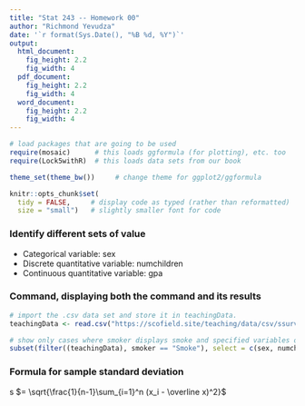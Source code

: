 ```yaml
---
title: "Stat 243 -- Homework 00"
author: "Richmond Yevudza"
date: '`r format(Sys.Date(), "%B %d, %Y")`'
output: 
  html_document:
    fig_height: 2.2
    fig_width: 4
  pdf_document:
    fig_height: 2.2
    fig_width: 4
  word_document:
    fig_height: 2.2
    fig_width: 4
---
```


```r
# load packages that are going to be used
require(mosaic)      # this loads ggformula (for plotting), etc. too
require(Lock5withR)  # this loads data sets from our book

theme_set(theme_bw())     # change theme for ggplot2/ggformula

knitr::opts_chunk$set(
  tidy = FALSE,     # display code as typed (rather than reformatted)
  size = "small")   # slightly smaller font for code
```

<!-- Put your work below here.  Put text in text chunks, code in R chunks. -->

### Identify different sets of value
* Categorical variable: sex
* Discrete quantitative variable: numchildren 
* Continuous quantitative variable: gpa


### Command, displaying both the command and its results
```r
# import the .csv data set and store it in teachingData.
teachingData <- read.csv("https://scofield.site/teaching/data/csv/ssurv.csv")

# show only cases where smoker displays smoke and specified variables of these cases.
subset(filter((teachingData), smoker == "Smoke"), select = c(sex, numchildren, gpa))
```


### Formula for sample standard deviation
s $= \sqrt{\frac{1}{n-1}\sum_{i=1}^n (x_i - \overline x)^2}$
